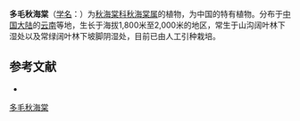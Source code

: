 {{Speciesbox
| status = 
| status_system = 
| image =
| taxon = Begonia polytricha
| authority = [[C.Y.Wu|C.Y.Wu]], 1995
}}

'''多毛秋海棠'''（[[学名|学名]]：{{lang|la|''Begonia polytricha''}}）为[[秋海棠科|秋海棠科]][[秋海棠属|秋海棠属]]的植物，为中国的特有植物。分布于[[中国大陆|中国大陆]]的[[云南|云南]]等地，生长于海拔1,800米至2,000米的地区，常生于山沟阔叶林下湿处以及常绿阔叶林下坡脚阴湿处，目前已由人工引种栽培。

== 参考文献 ==
<div class="references-small">
* {{cite web| url =http://www.bioinfo.cn/db05/KmzwSpecies.php?action=view&id=1811| title =多毛秋海棠| work =《中国高等植物数据库全库》| publisher =中国科学院微生物研究所| author =昆明植物研究所| accessdate =2009-02-22| deadurl =yes| archiveurl =https://web.archive.org/web/20160305105319/http://www.bioinfo.cn/db05/KmzwSpecies.php?action=view&id=1811| archivedate =2016-03-05}}
</div>
{{Taxonbar|from=Q10932764}}

[[Category:秋海棠属|多毛秋海棠]]


{{植物小作品}}